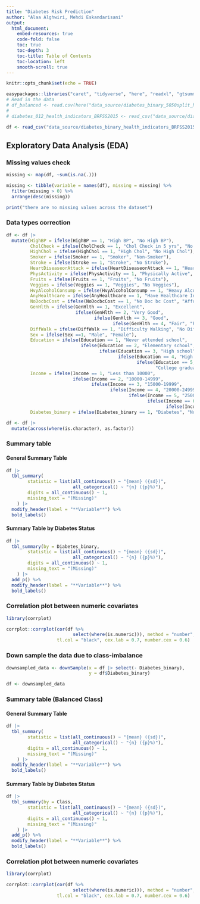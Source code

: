 ```yaml
---
title: "Diabetes Risk Prediction"
author: "Alaa Alghwiri, Mehdi Eskandarisani"
output: 
  html_document:
    embed-resources: true
    code-fold: false
    toc: true
    toc-depth: 3
    toc-title: Table of Contents
    toc-location: left
    smooth-scroll: true
---
```


```r
knitr::opts_chunk$set(echo = TRUE)
```

```r
easypackages::libraries("caret", "tidyverse", "here", "readxl", "gtsummary")
# Read in the data
# df_balanced <- read.csv(here("data_source/diabetes_binary_5050split_health_indicators_BRFSS2015.csv"))
# 
# diabetes_012_health_indicators_BRFSS2015 <- read_csv("data_source/diabetes_012_health_indicators_BRFSS2015.csv")

df <- read_csv("data_source/diabetes_binary_health_indicators_BRFSS2015.csv")
```

## Exploratory Data Analysis (EDA)

### Missing values check
```r
missing <- map(df, ~sum(is.na(.)))

missing <- tibble(variable = names(df), missing = missing) %>%
  filter(missing > 0) %>%
  arrange(desc(missing)) 

print("there are no missing values across the dataset")
```

### Data types correction
```r
df <- df |>
  mutate(HighBP = ifelse(HighBP == 1, "High BP", "No High BP"),
         CholCheck = ifelse(CholCheck == 1, "Chol Check in 5 yrs", "No Chol Check in 5 yrs"),
         HighChol = ifelse(HighChol == 1, "High Chol", "No High Chol"),
         Smoker = ifelse(Smoker == 1, "Smoker", "Non-Smoker"),
         Stroke = ifelse(Stroke == 1, "Stroke", "No Stroke"),
         HeartDiseaseorAttack = ifelse(HeartDiseaseorAttack == 1, "Heart Disease", "No Heart Disease"),
         PhysActivity = ifelse(PhysActivity == 1, "Physically Active", "Not Physically Active"),
         Fruits = ifelse(Fruits == 1, "Fruits", "No Fruits"),
         Veggies = ifelse(Veggies == 1, "Veggies", "No Veggies"),
         HvyAlcoholConsump = ifelse(HvyAlcoholConsump == 1, "Heavy Alcohol Consumption", "No Heavy Alcohol Consumption"),
         AnyHealthcare = ifelse(AnyHealthcare == 1, "Have Healthcare Insurance", "No Healthcare Insurance"),
         NoDocbcCost = ifelse(NoDocbcCost == 1, "No Doc bc Cost", "Afford Healthcare"),
         GenHlth = ifelse(GenHlth == 1, "Excellent",
                          ifelse(GenHlth == 2, "Very Good",
                                 ifelse(GenHlth == 3, "Good",
                                        ifelse(GenHlth == 4, "Fair", "Poor")))),
         DiffWalk = ifelse(DiffWalk == 1, "Difficulty Walking", "No Difficulty Walking"),
         Sex = ifelse(Sex ==1, "Male", "Female"),
         Education = ifelse(Education == 1, "Never attended school",
                            ifelse(Education == 2, "Elementary school",
                                   ifelse(Education == 3, "High school",
                                          ifelse(Education == 4, "High school graduate",
                                                 ifelse(Education == 5, "Some college or technical school",
                                                        "College graduate"))))),
         Income = ifelse(Income == 1, "Less than 10000",
                         ifelse(Income == 2, "10000-14999",
                                ifelse(Income == 3, "15000-19999",
                                       ifelse(Income == 4, "20000-24999",
                                              ifelse(Income == 5, "25000-34999",
                                                     ifelse(Income == 6, "35000-49999",
                                                            ifelse(Income == 7, "50000-74999", "75000 or more"))))))),
         Diabetes_binary = ifelse(Diabetes_binary == 1, "Diabetes", "No Diabetes"))

df <- df |> 
  mutate(across(where(is.character), as.factor))
```

### Summary table

#### General Summary Table
```r
df |>
  tbl_summary(
        statistic = list(all_continuous() ~ "{mean} ({sd})",
                         all_categorical() ~ "{n} ({p}%)"),
        digits = all_continuous() ~ 1,
        missing_text = "(Missing)"
    ) |>
  modify_header(label = "**Variable**") %>%
  bold_labels()
```

#### Summary Table by Diabetes Status
```r
df |>
  tbl_summary(by = Diabetes_binary,
        statistic = list(all_continuous() ~ "{mean} ({sd})",
                         all_categorical() ~ "{n} ({p}%)"),
        digits = all_continuous() ~ 1,
        missing_text = "(Missing)"
    ) |>
  add_p() %>%
  modify_header(label = "**Variable**") %>%
  bold_labels()
```

### Correlation plot between numeric covariates
```r
library(corrplot)

corrplot::corrplot(cor(df %>% 
                         select(where(is.numeric))), method = "number", type = "upper", 
                   tl.col = "black", cex.lab = 0.7, number.cex = 0.6)
```

### Down sample the data due to class-imbalance
```r
downsampled_data <- downSample(x = df |> select(- Diabetes_binary),
                               y = df$Diabetes_binary)

df <- downsampled_data
```

### Summary table (Balanced Class)

#### General Summary Table
```r
df |>
  tbl_summary(
        statistic = list(all_continuous() ~ "{mean} ({sd})",
                         all_categorical() ~ "{n} ({p}%)"),
        digits = all_continuous() ~ 1,
        missing_text = "(Missing)"
    ) |>
  modify_header(label = "**Variable**") %>%
  bold_labels()
```

#### Summary Table by Diabetes Status
```r
df |>
  tbl_summary(by = Class,
        statistic = list(all_continuous() ~ "{mean} ({sd})",
                         all_categorical() ~ "{n} ({p}%)"),
        digits = all_continuous() ~ 1,
        missing_text = "(Missing)"
    ) |>
  add_p() %>%
  modify_header(label = "**Variable**") %>%
  bold_labels()
```

### Correlation plot between numeric covariates
```r
library(corrplot)

corrplot::corrplot(cor(df %>% 
                         select(where(is.numeric))), method = "number", type = "upper", 
                   tl.col = "black", cex.lab = 0.7, number.cex = 0.6)
```
